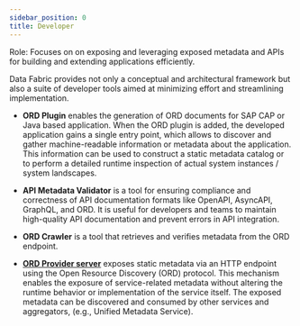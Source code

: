 ```yaml
---
sidebar_position: 0
title: Developer
---
```



Role: Focuses on on exposing and leveraging exposed metadata and APIs for building and extending applications efficiently.

Data Fabric provides not only a conceptual and architectural framework but also a suite of developer tools aimed at minimizing effort and streamlining implementation.

* **ORD Plugin** enables the generation of ORD documents for SAP CAP or Java based application. When the ORD plugin is added, the developed application gains a single entry point, which allows to discover and gather machine-readable information or metadata about the application. This information can be used to construct a static metadata catalog or to perform a detailed runtime inspection of actual system instances / system landscapes.

* **API Metadata Validator** is a tool for ensuring compliance and correctness of API documentation formats like OpenAPI, AsyncAPI, GraphQL, and ORD. It is useful for developers and teams to maintain high-quality API documentation and prevent errors in API integration.

* **ORD Crawler** is a tool that retrieves and verifies metadata from the ORD endpoint.

* [**ORD Provider server**](https://github.com/open-resource-discovery/provider-server) exposes static metadata via an HTTP endpoint using the Open Resource Discovery (ORD) protocol.
This mechanism enables the exposure of service-related metadata without altering the runtime behavior or implementation of the service itself.
The exposed metadata can be discovered and consumed by other services and aggregators, (e.g., Unified Metadata Service).

